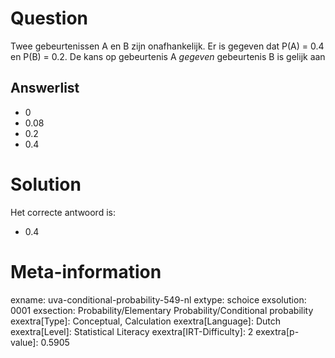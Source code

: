Question
========

Twee gebeurtenissen A en B zijn onafhankelijk. Er is gegeven dat P(A) =
0.4 en P(B) = 0.2. De kans op gebeurtenis A *gegeven* gebeurtenis B is
gelijk aan

Answerlist
----------

* 0
* 0.08
* 0.2
* 0.4

Solution
========

Het correcte antwoord is: 

* 0.4

Meta-information
================
exname: uva-conditional-probability-549-nl
extype: schoice
exsolution: 0001
exsection: Probability/Elementary Probability/Conditional probability
exextra[Type]: Conceptual, Calculation
exextra[Language]: Dutch
exextra[Level]: Statistical Literacy
exextra[IRT-Difficulty]: 2
exextra[p-value]: 0.5905
